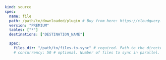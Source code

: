 ```yaml copy
kind: source
spec:
  name: file
  path: /path/to/downloaded/plugin # Buy from here: https://cloudquery.io/integrations/file
  version: "PREMIUM"
  tables: ["*"]
  destinations: ["DESTINATION_NAME"]

  spec:
    files_dir: "/path/to/files-to-sync" # required. Path to the directory with files to sync
    # concurrency: 50 # optional. Number of files to sync in parallel. Default: 50
```
